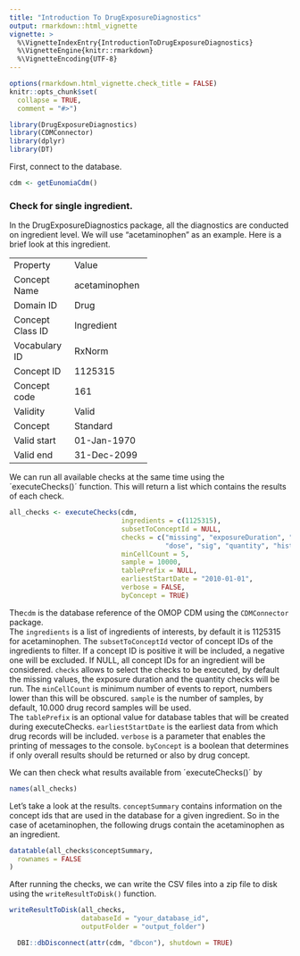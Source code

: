 ```yaml
---
title: "Introduction To DrugExposureDiagnostics"
output: rmarkdown::html_vignette
vignette: >
  %\VignetteIndexEntry{IntroductionToDrugExposureDiagnostics}
  %\VignetteEngine{knitr::rmarkdown}
  %\VignetteEncoding{UTF-8}
---
```


```r
options(rmarkdown.html_vignette.check_title = FALSE)
knitr::opts_chunk$set(
  collapse = TRUE,
  comment = "#>")
```

```r
library(DrugExposureDiagnostics)
library(CDMConnector)
library(dplyr)
library(DT)
```
First, connect to the database.

```r
cdm <- getEunomiaCdm()
```

### Check for single ingredient. 

In the DrugExposureDiagnostics package, all the diagnostics are conducted on ingredient level. We will use "acetaminophen" as an example. Here is a brief look at this ingredient. 

+------------------+---------------+
| Property         | Value         |
+------------------+---------------+
| Concept Name     | acetaminophen |
+------------------+---------------+
| Domain ID        | Drug          |
+------------------+---------------+
| Concept Class ID | Ingredient    |
+------------------+---------------+
| Vocabulary ID    | RxNorm        |
+------------------+---------------+
| Concept ID       | 1125315       |
+------------------+---------------+
| Concept code     | 161           |
+------------------+---------------+
| Validity         | Valid         |
+------------------+---------------+
| Concept          | Standard      |
+------------------+---------------+
| Valid start      | 01-Jan-1970   |
+------------------+---------------+
| Valid end        | 31-Dec-2099   |
+------------------+---------------+

We can run all available checks at the same time using the ´executeChecks()´ function. This will return a list which contains the results of each check.

```r
all_checks <- executeChecks(cdm,
                            ingredients = c(1125315),
                            subsetToConceptId = NULL,
                            checks = c("missing", "exposureDuration", "type", "route", "sourceConcept", "daysSupply", "verbatimEndDate", 
                                       "dose", "sig", "quantity", "histogram", "diagnosticsSummary"), 
                            minCellCount = 5,
                            sample = 10000,
                            tablePrefix = NULL,
                            earliestStartDate = "2010-01-01",
                            verbose = FALSE,
                            byConcept = TRUE)
```

The`cdm` is the database reference of the OMOP CDM using the `CDMConnector` package.    
The `ingredients` is a list of ingredients of interests, by default it is 1125315 for acetaminophen. 
The `subsetToConceptId` vector of concept IDs of the ingredients to filter. If a concept ID is positive it will be included, 
a negative one will be excluded. If NULL, all concept IDs for an ingredient will be considered.
`checks` allows to select the checks to be executed, by default the missing values, the
exposure duration and the quantity checks will be run.
The `minCellCount` is minimum number of events to report, numbers lower than this will be obscured.
`sample` is the number of samples, by default, 10.000 drug record samples will be used.  
The `tablePrefix` is an optional value for database tables that will be created during executeChecks.
`earliestStartDate` is the earliest data from which drug records will be included.
`verbose` is a parameter that enables the printing of messages to the console.
`byConcept` is a boolean that determines if only overall results should be returned or also by drug concept.

We can then check what results available from ´executeChecks()´ by
```r
names(all_checks)
```

Let's take a look at the results. `conceptSummary` contains information on the concept ids that are used in the database for a given ingredient. So in the case of acetaminophen, the following drugs contain the acetaminophen as an ingredient. 


```r
datatable(all_checks$conceptSummary,
  rownames = FALSE
)
```


After running the checks, we can write the CSV files into a zip file to disk using the `writeResultToDisk()` function. 
```r
writeResultToDisk(all_checks,
                  databaseId = "your_database_id", 
                  outputFolder = "output_folder")
```


```r
  DBI::dbDisconnect(attr(cdm, "dbcon"), shutdown = TRUE)
```
